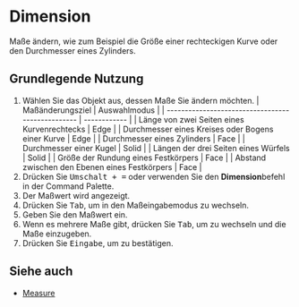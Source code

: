 
# Dimension

<Reference shortcut="Shift + =" command="Dimension" button="" />

Maße ändern, wie zum Beispiel die Größe einer rechteckigen Kurve oder den Durchmesser eines Zylinders.

## Grundlegende Nutzung

1. Wählen Sie das Objekt aus, dessen Maße Sie ändern möchten.
    | Maßänderungsziel                                  | Auswahlmodus |
    | ------------------------------------------------- | ------------ |
    | Länge von zwei Seiten eines Kurvenrechtecks       | Edge         |
    | Durchmesser eines Kreises oder Bogens einer Kurve | Edge         |
    | Durchmesser eines Zylinders                       | Face         |
    | Durchmesser einer Kugel                           | Solid        |
    | Längen der drei Seiten eines Würfels              | Solid        |
    | Größe der Rundung eines Festkörpers               | Face         |
    | Abstand zwischen den Ebenen eines Festkörpers     | Face         |
2. Drücken Sie <kbd>Umschalt + =</kbd> oder verwenden Sie den **Dimension**befehl in der Command Palette.
3. Der Maßwert wird angezeigt.
4. Drücken Sie <kbd>Tab</kbd>, um in den Maßeingabemodus zu wechseln.
5. Geben Sie den Maßwert ein.
6. Wenn es mehrere Maße gibt, drücken Sie <kbd>Tab</kbd>, um zu wechseln und die Maße einzugeben.
7. Drücken Sie <kbd>Eingabe</kbd>, um zu bestätigen.

## Siehe auch
- [Measure](measure)
